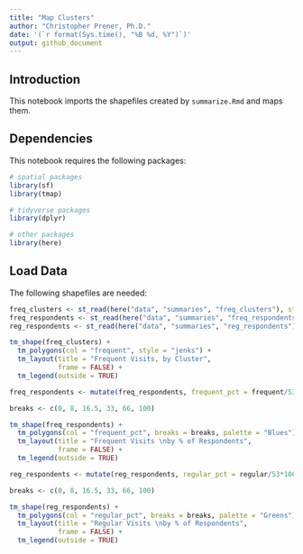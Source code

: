 ```yaml
---
title: "Map Clusters"
author: "Christopher Prener, Ph.D."
date: '(`r format(Sys.time(), "%B %d, %Y")`)'
output: github_document
---
```


## Introduction
This notebook imports the shapefiles created by `summarize.Rmd` and maps them.

## Dependencies
This notebook requires the following packages:

```r
# spatial packages
library(sf)
library(tmap)

# tidyverse packages
library(dplyr)

# other packages
library(here)
```

## Load Data
The following shapefiles are needed:

```r
freq_clusters <- st_read(here("data", "summaries", "freq_clusters"), stringsAsFactors = FALSE)
freq_respondents <- st_read(here("data", "summaries", "freq_respondents"), stringsAsFactors = FALSE)
reg_respondents <- st_read(here("data", "summaries", "reg_respondents"), stringsAsFactors = FALSE)
```

```r

tm_shape(freq_clusters) +
  tm_polygons(col = "frequent", style = "jenks") +
  tm_layout(title = "Frequent Visits, by Cluster",
            frame = FALSE) +
  tm_legend(outside = TRUE)
```

```r
freq_respondents <- mutate(freq_respondents, frequent_pct = frequent/53*100)

breaks <- c(0, 8, 16.5, 33, 66, 100)

tm_shape(freq_respondents) +
  tm_polygons(col = "frequent_pct", breaks = breaks, palette = "Blues") +
  tm_layout(title = "Frequent Visits \nby % of Respondents",
            frame = FALSE) +
  tm_legend(outside = TRUE)
```

```r
reg_respondents <- mutate(reg_respondents, regular_pct = regular/53*100)

breaks <- c(0, 8, 16.5, 33, 66, 100)

tm_shape(reg_respondents) +
  tm_polygons(col = "regular_pct", breaks = breaks, palette = "Greens") +
  tm_layout(title = "Regular Visits \nby % of Respondents",
            frame = FALSE) +
  tm_legend(outside = TRUE)
```
